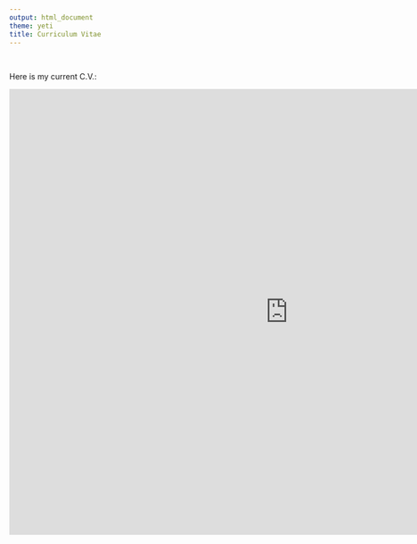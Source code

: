 ```yaml
---
output: html_document
theme: yeti
title: Curriculum Vitae
---
```


<br>

Here is my current C.V.:

<embed src="https://adampepi.github.io/docs/apepi_cv  2021-4-14 short.pdf " width="1000px" height="800px"  type="application/pdf" /> 

<!-- Global site tag (gtag.js) - Google Analytics -->
<script async src="https://www.googletagmanager.com/gtag/js?id=UA-187123577-1"></script>
<script>
  window.dataLayer = window.dataLayer || [];
  function gtag(){dataLayer.push(arguments);}
  gtag('js', new Date());

  gtag('config', 'UA-187123577-1');
</script>
